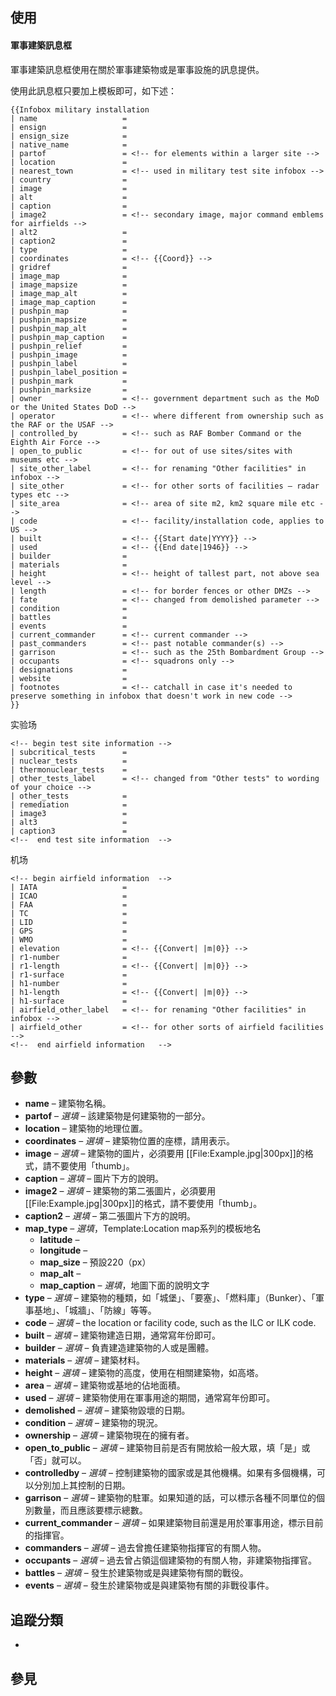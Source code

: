 <includeonly><!-- 在這裡加入模板的保護標識 --></includeonly><noinclude>{{template doc page viewed directly}}</noinclude>
<!-- 在本行下編輯模板說明 -->
==使用==

==== 軍事建築訊息框 ==== 

{{Infobox military installation
| name       = 馬奇諾防線
| location   = [[法國]]東部
| image      = [[File:Maginot line 1.jpg|280px]]
| caption    = The entrance to Ouvrage Schoenenbourg along the Maginot Line in Alsace.
| image2     = 
| caption2   = 
| built      = 1930年－1935年
| materials  = [[鋼筋混凝土]]
| used       = 1935年－1969年
| type       = 防線
| owner      = {{FRA}}
| garrison   = 
| commanders = 
| battles    = [[法國戰役 (二戰)|法國戰役]]
}}

軍事建築訊息框使用在關於軍事建築物或是軍事設施的訊息提供。

使用此訊息框只要加上{{tl|Infobox military installation}}模板即可，如下述：

<pre style="overflow:auto">
{{Infobox military installation
| name                   = 
| ensign                 = 
| ensign_size            = 
| native_name            = 
| partof                 = <!-- for elements within a larger site -->
| location               = 
| nearest_town           = <!-- used in military test site infobox -->
| country                = 
| image                  = 
| alt                    = 
| caption                = 
| image2                 = <!-- secondary image, major command emblems for airfields -->
| alt2                   = 
| caption2               = 
| type                   = 
| coordinates            = <!-- {{Coord}} -->
| gridref                = 
| image_map              = 
| image_mapsize          = 
| image_map_alt          = 
| image_map_caption      = 
| pushpin_map            = 
| pushpin_mapsize        = 
| pushpin_map_alt        = 
| pushpin_map_caption    = 
| pushpin_relief         = 
| pushpin_image          = 
| pushpin_label          = 
| pushpin_label_position = 
| pushpin_mark           = 
| pushpin_marksize       = 
| owner                  = <!-- government department such as the MoD or the United States DoD -->
| operator               = <!-- where different from ownership such as the RAF or the USAF -->
| controlled_by          = <!-- such as RAF Bomber Command or the Eighth Air Force -->
| open_to_public         = <!-- for out of use sites/sites with museums etc -->
| site_other_label       = <!-- for renaming "Other facilities" in infobox -->
| site_other             = <!-- for other sorts of facilities – radar types etc -->
| site_area              = <!-- area of site m2, km2 square mile etc -->
| code                   = <!-- facility/installation code, applies to US -->
| built                  = <!-- {{Start date|YYYY}} -->
| used                   = <!-- {{End date|1946}} -->
| builder                = 
| materials              = 
| height                 = <!-- height of tallest part, not above sea level -->
| length                 = <!-- for border fences or other DMZs -->
| fate                   = <!-- changed from demolished parameter -->
| condition              = 
| battles                = 
| events                 = 
| current_commander      = <!-- current commander -->
| past_commanders        = <!-- past notable commander(s) -->
| garrison               = <!-- such as the 25th Bombardment Group -->
| occupants              = <!-- squadrons only -->
| designations           = 
| website                = 
| footnotes              = <!-- catchall in case it's needed to preserve something in infobox that doesn't work in new code -->
}}
</pre>

;实验场
<pre style="overflow:auto">
<!-- begin test site information -->
| subcritical_tests      = 
| nuclear_tests          = 
| thermonuclear_tests    = 
| other_tests_label      = <!-- changed from "Other tests" to wording of your choice -->
| other_tests            = 
| remediation            = 
| image3                 = 
| alt3                   = 
| caption3               = 
<!--  end test site information  -->
</pre>

;机场
<pre style="overflow:auto">
<!-- begin airfield information  -->
| IATA                   = 
| ICAO                   = 
| FAA                    = 
| TC                     = 
| LID                    = 
| GPS                    = 
| WMO                    = 
| elevation              = <!-- {{Convert| |m|0}} -->
| r1-number              = 
| r1-length              = <!-- {{Convert| |m|0}} -->
| r1-surface             = 
| h1-number              = 
| h1-length              = <!-- {{Convert| |m|0}} -->
| h1-surface             = 
| airfield_other_label   = <!-- for renaming "Other facilities" in infobox -->
| airfield_other         = <!-- for other sorts of airfield facilities -->
<!--  end airfield information   -->
</pre>

== 參數 ==
* '''name''' – 建築物名稱。
* '''partof''' – ''選填'' – 該建築物是何建築物的一部分。
* '''location''' – 建築物的地理位置。
* '''coordinates''' – ''選填'' – 建築物位置的座標，請用{{tl|coord}}表示。
* '''image''' – ''選填'' – 建築物的圖片，必須要用 <nowiki>[[File:Example.jpg|300px]]</nowiki>的格式，請不要使用「thumb」。
* '''caption''' – ''選填'' – 圖片下方的說明。
* '''image2''' – ''選填'' – 建築物的第二張圖片，必須要用 <nowiki>[[File:Example.jpg|300px]]</nowiki>的格式，請不要使用「thumb」。
* '''caption2''' – ''選填'' – 第二張圖片下方的說明。
* '''map_type''' – ''選填''，Template:Location map系列的模板地名
** '''latitude''' –  
** '''longitude''' – 
** '''map_size''' – 預設220（px）
** '''map_alt''' – 
** '''map_caption''' – ''選填''，地圖下面的說明文字
* '''type''' – ''選填'' – 建築物的種類，如「城堡」、「要塞」、「燃料庫」（Bunker）、「軍事基地」、「城牆」、「防線」等等。
* '''code''' – ''選填'' – the location or facility code, such as the ILC or ILK code.
* '''built''' – ''選填'' – 建築物建造日期，通常寫年份即可。
* '''builder''' – ''選填'' – 負責建造建築物的人或是團體。
* '''materials''' – ''選填'' – 建築材料。
* '''height''' – ''選填'' – 建築物的高度，使用在相關建築物，如高塔。
* '''area''' – ''選填'' – 建築物或基地的佔地面積。
* '''used''' – ''選填'' – 建築物使用在軍事用途的期間，通常寫年份即可。
* '''demolished''' – ''選填'' – 建築物毀壞的日期。
* '''condition''' – ''選填'' – 建築物的現況。
* '''ownership''' – ''選填'' – 建築物現在的擁有者。
* '''open_to_public''' – ''選填'' – 建築物目前是否有開放給一般大眾，填「是」或「否」就可以。
* '''controlledby''' – ''選填'' – 控制建築物的國家或是其他機構。如果有多個機構，可以分別加上其控制的日期。
* '''garrison''' – ''選填'' – 建築物的駐軍。如果知道的話，可以標示各種不同單位的個別數量，而且應該要標示總數。
* '''current_commander''' – ''選填'' – 如果建築物目前還是用於軍事用途，標示目前的指揮官。
* '''commanders''' – ''選填'' – 過去曾擔任建築物指揮官的有關人物。
* '''occupants''' – ''選填'' – 過去曾占領這個建築物的有關人物，非建築物指揮官。
* '''battles''' – ''選填'' – 發生於建築物或是與建築物有關的戰役。
* '''events''' – ''選填'' – 發生於建築物或是與建築物有關的非戰役事件。

== 追蹤分類 ==
* {{clc|Category:軍事設施信息框具有未知參數的條目}}

== 參見 ==
{{Buildings and structures infobox templates}}

<includeonly>{{Sandbox other||<!-- 本行下加入模板的分類 -->
[[Category:使用了分析程序的模板|{{PAGENAME}}]]
[[Category:建筑物信息框模板|军]]
}}</includeonly>